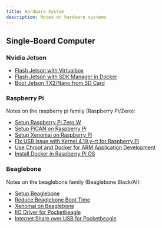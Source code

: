 ```yaml
---
title: Hardware System
description: Notes on hardware systems
---
```


## Single-Board Computer

### Nvidia Jetson

* [Flash Jetson with Virtualbox](/tech-notes/system/jetson/flash-jetson-with-vm)
* [Flash Jetson with SDK Manager in Docker](/tech-notes/system/jetson/flash-jetson-with-docker)
* [Boot Jetson TX2/Nano from SD Card](/tech-notes/system/jetson/boot-jetson-tx2-from-microsd)

### Raspberry Pi

<!-- ![Raspberry Pi](./raspberrypi/figures/rpi4-resize.jpg) -->
Notes on the raspberry pi family (Raspberry Pi/Zero):

* [Setup Raspberry Pi Zero W](/tech-notes/system/raspberrypi/raspberrypi-zerow-setup)
* [Setup PiCAN on Raspberry Pi](/tech-notes/system/raspberrypi/raspberrypi-pican)
* [Setup Xenomai on Raspberry Pi](/tech-notes/system/raspberrypi/raspberrypi-xenomai)
* [Fix USB Issue with Kernel 4.19.y-rt for Raspberry Pi](/tech-notes/system/raspberrypi/raspberrypi-rt-kernel-usb)
* [Use Chroot and Docker for ARM Application Development](/tech-notes/system/raspberrypi/raspberrypi-cross-chroot-docker)
* [Install Docker in Raspberry Pi OS](/tech-notes/system/raspberrypi/raspberrypi-install-docker)

### Beaglebone

<!-- ![Beaglebone Black](./beaglebone/figures/bbb-resized.jpg) -->
Notes on the beaglebone family (Beaglebone Black/AI):

* [Setup Beaglebone](/tech-notes/system/beaglebone/beaglebone-setup)
* [Reduce Beaglebone Boot Time](/tech-notes/system/beaglebone/beaglebone-boottime)
* [Xenomai on Beaglebone](/tech-notes/system/beaglebone/beaglebone-xenomai)
* [IIO Driver for Pocketbeagle](/tech-notes/system/beaglebone/beaglebone-iio-imu)
* [Internet Share over USB for Pocketbeagle](/tech-notes/system/beaglebone/beaglebone-usb-network-share)